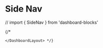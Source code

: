 # Side Nav

// import { SideNav } from 'dashboard-blocks'

<Playground>
    {/* <DashboardLayout sideNavItems={[]}  >
        
    </DashboardLayout> */}
</Playground>
